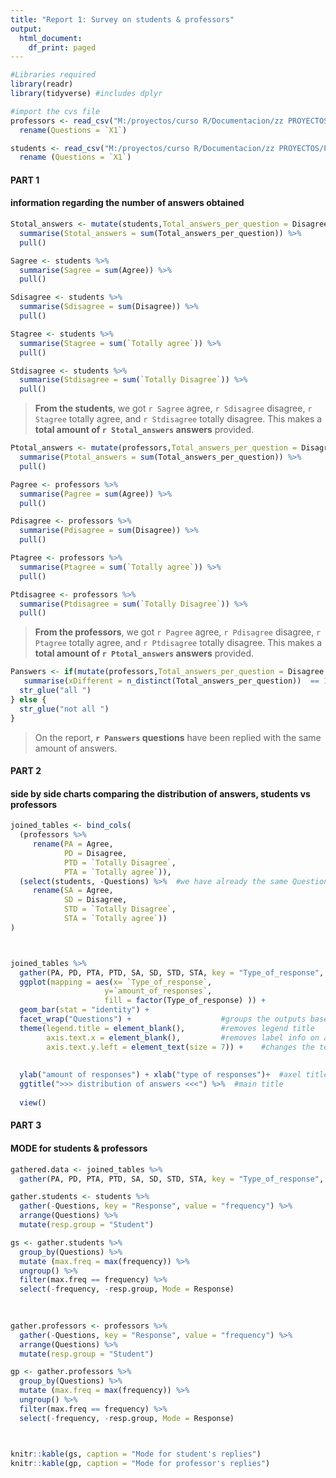 ```yaml
---
title: "Report 1: Survey on students & professors"
output:
  html_document:
    df_print: paged
---
```


```r
#Libraries required
library(readr)
library(tidyverse) #includes dplyr

#import the cvs file
professors <- read_csv("M:/proyectos/curso R/Documentacion/zz PROYECTOS/Project 1/professors.csv") %>%
  rename(Questions = `X1`)

students <- read_csv("M:/proyectos/curso R/Documentacion/zz PROYECTOS/Project 1/students.csv") %>%
  rename (Questions = `X1`)

```





#### PART 1 
#### information regarding the number of answers obtained


```r
Stotal_answers <- mutate(students,Total_answers_per_question = Disagree + Agree + `Totally agree` + `Totally Disagree`) %>%
  summarise(Stotal_answers = sum(Total_answers_per_question)) %>%
  pull()

Sagree <- students %>%
  summarise(Sagree = sum(Agree)) %>%
  pull()

Sdisagree <- students %>%
  summarise(Sdisagree = sum(Disagree)) %>%
  pull()

Stagree <- students %>%
  summarise(Stagree = sum(`Totally agree`)) %>%
  pull()

Stdisagree <- students %>%
  summarise(Stdisagree = sum(`Totally Disagree`)) %>%
  pull()

```

> **From the students**, we got `r Sagree` agree, `r Sdisagree` disagree, `r Stagree` totally agree, and `r Stdisagree` totally disagree.
This makes a **total amount of `r Stotal_answers` answers** provided.







```r
Ptotal_answers <- mutate(professors,Total_answers_per_question = Disagree + Agree + `Totally agree` + `Totally Disagree`) %>%
  summarise(Ptotal_answers = sum(Total_answers_per_question)) %>%
  pull()

Pagree <- professors %>%
  summarise(Pagree = sum(Agree)) %>%
  pull()

Pdisagree <- professors %>%
  summarise(Pdisagree = sum(Disagree)) %>%
  pull()

Ptagree <- professors %>%
  summarise(Ptagree = sum(`Totally agree`)) %>%
  pull()

Ptdisagree <- professors %>%
  summarise(Ptdisagree = sum(`Totally Disagree`)) %>%
  pull()

```

> **From the professors**, we got `r Pagree` agree, `r Pdisagree` disagree, `r Ptagree` totally agree, and `r Ptdisagree` totally disagree.
This makes a **total amount of `r Ptotal_answers` answers** provided.









```r

Panswers <- if(mutate(professors,Total_answers_per_question = Disagree + Agree + `Totally agree` + `Totally Disagree`) %>%
   summarise(xDifferent = n_distinct(Total_answers_per_question))  == 1){
  str_glue("all ")
} else {
  str_glue("not all ")
}


```

> On the report, **`r Panswers` questions** have been replied with the same amount of answers.







#### PART 2 
#### side by side charts comparing the distribution of answers, students vs professors

```r

joined_tables <- bind_cols(
  (professors %>%
     rename(PA = Agree,
            PD = Disagree,
            PTD = `Totally Disagree`,
            PTA = `Totally agree`)),
  (select(students, -Questions) %>%  #we have already the same Questions index from the Professors table
     rename(SA = Agree,
            SD = Disagree,
            STD = `Totally Disagree`,
            STA = `Totally agree`))
) 



joined_tables %>%
  gather(PA, PD, PTA, PTD, SA, SD, STD, STA, key = "Type_of_response", value = "amount_of_responses")%>%
  ggplot(mapping = aes(x= `Type_of_response`,
                     y=`amount_of_responses`,
                     fill = factor(Type_of_response) )) +
  geom_bar(stat = "identity") +
  facet_wrap("Questions") +                    #groups the outputs based on the "Questions" value
  theme(legend.title = element_blank(),        #removes legend title
        axis.text.x = element_blank(),         #removes label info on axis x
        axis.text.y.left = element_text(size = 7)) +    #changes the text size on the labels on axis y
  
  
  ylab("amount of responses") + xlab("type of responses")+  #axel titles
  ggtitle(">>> distribution of answers <<<") %>%  #main title
  
  view()

```






#### PART 3 
#### MODE for students & professors

```r
gathered.data <- joined_tables %>%
  gather(PA, PD, PTA, PTD, SA, SD, STD, STA, key = "Type_of_response", value = "amount_of_responses")

gather.students <- students %>%
  gather(-Questions, key = "Response", value = "frequency") %>%
  arrange(Questions) %>%
  mutate(resp.group = "Student") 

gs <- gather.students %>%
  group_by(Questions) %>% 
  mutate (max.freq = max(frequency)) %>%
  ungroup() %>%
  filter(max.freq == frequency) %>%
  select(-frequency, -resp.group, Mode = Response)
  
  

gather.professors <- professors %>%
  gather(-Questions, key = "Response", value = "frequency") %>%
  arrange(Questions) %>%
  mutate(resp.group = "Student") 

gp <- gather.professors %>%
  group_by(Questions) %>% 
  mutate (max.freq = max(frequency)) %>%
  ungroup() %>%
  filter(max.freq == frequency) %>%
  select(-frequency, -resp.group, Mode = Response)



knitr::kable(gs, caption = "Mode for student's replies")
knitr::kable(gp, caption = "Mode for professor's replies")
```


